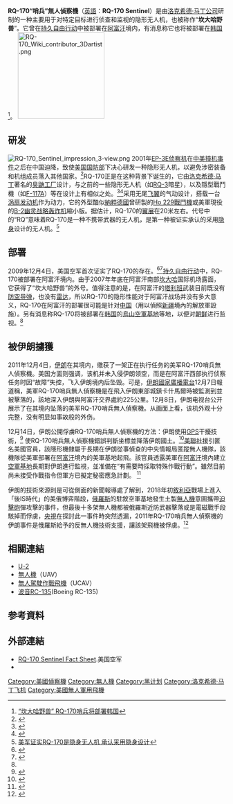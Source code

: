 {{noteTA
|1=zh-hant:匿蹤;zh-hans:隐形;
|2=zh-hant:洛克希德·馬丁:zh-hk:洛歇·馬丁:zh-hans:洛克希德·马丁;
|3=zh-hant:匿蹤;zh-hans:隐身;
}}

{{infobox Aircraft
|name = RQ-170哨兵無人偵察機 (坎大哈野獸) <br> RQ-170 Sentinel
|type = [[匿蹤戰機|隱形]][[無人飛行載具|無人飛行載具]]
|logo =
|manufacturer = [[洛克希德·馬丁|洛克希德·馬丁]]
|image = File:RQ-170 Wiki contributor 3Dartist.png
|caption = RQ-170哨兵無人偵察機
|designer =
|first flight = 
|introduction = 2007年
|retired =
|status = 服役中
|primary user =[[美國空軍|美國空軍]]
|more users =
|produced = 
|number built =
|program cost=
|unit cost =
|developed from =
|variants with their own articles = 
}}

'''RQ-170“哨兵”無人偵察機'''（[[英語|英語]]：'''RQ-170 Sentinel'''）是由[[洛克希德·马丁公司|洛克希德·马丁公司]]研制的一种主要用于对特定目标进行侦查和监视的隐形无人机，也被称作“'''坎大哈野兽'''”。它曾在[[持久自由行动|持久自由行动]]中被部署在[[阿富汗|阿富汗]]境内，有消息称它也将被部署在[[韩国|韩国]]<ref name="韩国之窗">[http://www.knews365.com/news/news_view.aspx?nid=14022 “坎大哈野兽” RQ-170哨兵将部署韩国]{{dead link|date=2017年11月 |bot=InternetArchiveBot |fix-attempted=yes }}</ref>。
[[Image:RQ-170_Wiki_contributor_3Dartist.png|200px]]

== 研发 ==
[[File:RQ-170_Sentinel_impression_3-view.png|thumb]]
2001年[[EP-3E侦察机|EP-3E侦察机]]在[[中美撞机事件|中美撞机事件]]之后在中国迫降，致使[[美国国防部|美国国防部]]下决心研发一种隐形无人机，以避免涉密装备和机组成员落入其他国家。<ref>{{Cite web |url=http://jun.hnce.com.cn/c/2009-12-15/11614.shtml |title=美军吸取EP3迫降中国教训研出RQ170隐身无人机 |accessdate=2010-01-26 |archive-date=2012-07-15 |archive-url=https://archive.is/20120715173852/http://jun.hnce.com.cn/c/2009-12-15/11614.shtml |dead-url=no }}</ref>RQ-170正是在这种背景下诞生的，它由[[洛克希德·马丁|洛克希德·马丁]]著名的[[臭鼬工厂|臭鼬工厂]]设计，与之前的一些隐形无人机（如[[RQ-3|RQ-3]]暗星），以及隱型戰鬥機（如[[F-117夜鷹戰鬥攻擊機|F-117A]]）等在设计上有相似之处。<ref>{{cite news |first=David A. |last=Fulghum |title=RQ-170 Has Links to Intelligence Loss to China |url=http://www.aviationweek.com/aw/blogs/defense/index.jsp?plckController=Blog&plckBlogPage=BlogViewPost&newspaperUserId=27ec4a53-dcc8-42d0-bd3a-01329aef79a7&plckPostId=Blog%3a27ec4a53-dcc8-42d0-bd3a-01329aef79a7Post%3a7544751e-3bdc-4e52-9be7-07000988da92&plckScript=blogScript&plckElementId=blogDest |work=Ares |publisher=Aviation Week |date=8 December 2009 |accessdate=9 December 2009 |archive-date=2012-10-16 |archive-url=https://web.archive.org/web/20121016142710/http://www.aviationweek.com/Blogs.aspx?plckBlogId=Blog:27ec4a53-dcc8-42d0-bd3a-01329aef79a7&plckController=Blog&plckBlogPage=BlogViewPost&newspaperUserId=27ec4a53-dcc8-42d0-bd3a-01329aef79a7&plckPostId=Blog:27ec4a53-dcc8-42d0-bd3a-01329aef79a7Post:7544751e-3bdc-4e52-9be7-07000988da92&plckScript=blogScript&plckElementId=blogDest }}</ref><ref>{{cite news |title=Mystery UAV operation in Afghanistan |url=http://www.shephard.co.uk/news/2393/mystery-uav-operating-in-afghanistan/ |publisher=UV Online |date=10 April 2009 |accessdate=9 December 2009 |archive-date=2009-12-06 |archive-url=https://web.archive.org/web/20091206023713/http://www.shephard.co.uk/news/2393/mystery-uav-operating-in-afghanistan/ |dead-url=no }}</ref>采用无尾[[飞翼|飞翼]]的气动设计，搭载一台[[涡扇发动机|涡扇发动机]]作为动力，它的外型酷似[[納粹德國|納粹德國]]曾研製的[[Ho_229戰鬥機|Ho 229戰鬥機]]或美軍現役的[[B-2幽灵战略轰炸机|B-2幽灵战略轰炸机]]縮小版。据估计，RQ-170的[[翼展|翼展]]在20米左右。代号中的“RQ”意味着RQ-170是一种不携带武器的无人机，是第一种被证实承认的采用[[隐身|隐身]]设计的无人机。<ref>[http://mil.news.sohu.com/20091217/n269013097.shtml 美军证实RQ-170是隐身无人机 承认采用隐身设计]</ref>

== 部署 ==

2009年12月4日，美国空军首次证实了RQ-170的存在。<ref name="Fulghum_Ares">{{cite web|url=http://www.aviationweek.com/aw/blogs/defense/index.jsp?plckController=Blog&plckBlogPage=BlogViewPost&newspaperUserId=27ec4a53-dcc8-42d0-bd3a-01329aef79a7&plckPostId=Blog:27ec4a53-dcc8-42d0-bd3a-01329aef79a7Post:649e3cf4-8c07-4739-82cf-322c6c56ccd5&plckScript=blogScript&plckElementId=blogDest|title=U.S. Air Force Reveals Operational Stealth UAV|last=Fulghum|first=David A.|date=4 December 2009|work=Ares|publisher=Aviation Week|accessdate=4 December 2009|archive-url=https://web.archive.org/web/20111117090945/http://www.aviationweek.com/aw/blogs/defense/index.jsp?plckController=Blog&plckBlogPage=BlogViewPost&newspaperUserId=27ec4a53-dcc8-42d0-bd3a-01329aef79a7&plckPostId=Blog%3a27ec4a53-dcc8-42d0-bd3a-01329aef79a7Post%3a649e3cf4-8c07-4739-82cf-322c6c56ccd5&plckScript=blogScript&plckElementId=blogDest|archive-date=2011-11-17|dead-url=yes}}</ref><ref name="Fulghum_Sweetman_AvWeek">{{cite web|url=http://www.aviationweek.com/aw/generic/story.jsp?id=news/BEAST120409.xml&headline=USAF%20Confirms%20Stealthy%20UAV%20Operations&channel=defense|title=USAF Confirms Stealthy UAV Operations|last=Fulghum|first=David A.|date=4 December 2009|work=Aviationweek.com|publisher=Aviation Week|accessdate=8 December 2009|archive-date=2012-01-13|archive-url=https://web.archive.org/web/20120113033224/http://www.aviationweek.com/aw/generic/story.jsp?id=news%2FBEAST120409.xml&headline=USAF%20Confirms%20Stealthy%20UAV%20Operations&channel=defense|dead-url=no}}</ref>[[持久自由行动|持久自由行动]]中，RQ-170被部署在阿富汗境内。由于2007年年底在阿富汗南部[[坎大哈|坎大哈]]国际机场露面，它获得了“坎大哈野兽”的外号。值得注意的是，在阿富汗的[[塔利班|塔利班]]武装目前既没有[[防空导弹|防空导弹]]，也没有[[雷达|雷达]]，所以RQ-170的隐形性能对于阿富汗战场并没有多大意义，RQ-170在阿富汗的部署很可能是针对[[中国|中国]]（用以偵照[[新疆|新疆]]境內的解放軍設施）。另有消息称RQ-170将被部署在[[韩国|韩国]]的[[烏山空軍基地|烏山空軍基地]]等地，以便对[[朝鲜民主主义人民共和国|朝鲜]]进行监视。<ref name="韩国之窗"/>

== 被伊朗擄獲 ==
2011年12月4日，[[伊朗|伊朗]]在其境内，缴获了一架正在执行任务的美军RQ-170哨兵無人偵察機。美国方面则强调，该机并未入侵伊朗领空，而是在阿富汗西部执行侦察任务时因“故障”失控，飞入伊朗境内后坠毁。可是，[[伊朗國家廣播電台|伊朗國家廣播電台]]12月7日報道稱，美軍RQ-170哨兵無人偵察機是在飛入伊朗東部城鎮卡什馬爾時被監測到並被擊落的，該地深入伊朗與阿富汗交界處約225公里。12月8日，伊朗电视台公开展示了在其境内坠落的美军RQ-170哨兵無人偵察機。从画面上看，该机外观十分完整，没有明显如事故般的外伤。

12月14日，伊朗公開俘虜RQ-170哨兵無人偵察機的方法：伊朗使用[[GPS|GPS]]干擾技術，<ref>{{Cite web |url=http://www.syssec.ethz.ch/research/ccs139-tippenhauer.pdf |title=On the Requirements for Successful GPS Spoofing Attacks |accessdate=2011-12-16 |archive-date=2014-08-25 |archive-url=https://web.archive.org/web/20140825160318/http://www.syssec.ethz.ch/research/ccs139-tippenhauer.pdf |dead-url=no }}</ref> 使RQ-170哨兵無人偵察機錯誤判斷坐標並降落伊朗國土。<ref>{{Cite web |url=http://www.csmonitor.com/World/Middle-East/2011/1215/Exclusive-Iran-hijacked-US-drone-says-Iranian-engineer |title=Iran hijacked US drone, says Iranian engineer |accessdate=2011-12-16 |archive-date=2011-12-16 |archive-url=https://web.archive.org/web/20111216013453/http://www.csmonitor.com/World/Middle-East/2011/1215/Exclusive-Iran-hijacked-US-drone-says-Iranian-engineer |dead-url=no }}</ref>[[美聯社|美聯社]]援引匿名美國官員，該隱形機隸屬于長期在伊朗從事偵查的中央情報局匿蹤無人機隊，該機隊從美軍部署在[[阿富汗|阿富汗]]境內的美軍基地起飛。該官員透露美軍在[[阿富汗|阿富汗]]境內建立[[空軍基地|空軍基地]]長期對伊朗進行監視，並准備在“有需要時採取特殊作戰行動”。雖然目前尚未接受作戰指令但軍方已擬定秘密應急計劃。
<ref>{{Cite web |url=http://mypaper.pchome.com.tw/f14tomcat/post/1322661319 |title=美祕密入侵伊朗的隱型機隊 |accessdate=2012-05-17 |archive-date=2019-02-17 |archive-url=https://web.archive.org/web/20190217170331/http://mypaper.pchome.com.tw/f14tomcat/post/1322661319 |dead-url=no }}</ref>

伊朗的技術來源則是可從側面的新聞報導處了解到，2018年初[[敘利亞|敘利亞]]戰場上進入「後IS時代」的美俄博弈階段，[[俄羅斯|俄羅斯]]的駐敘空軍基地發生土製[[無人機|無人機]]意圖攜帶[[迫擊砲|迫擊砲]]彈攻擊的事件，但最後十多架無人機都被俄羅斯近防武器擊落或是電磁戰手段駭掉而俘虜，[[中国中央电视台|央視]]在探討此一事件時突然透漏，2011年RQ-170哨兵無人偵察機的伊朗事件是俄羅斯給予的反無人機技術支援，讓該架飛機被俘虜。<ref>{{Cite web |url=https://www.youtube.com/watch?v=vZ8G5UnabcI |title=央視官方頻道- 俄挫败无人机攻击 |accessdate=2018-01-11 |archive-date=2019-02-17 |archive-url=https://web.archive.org/web/20190217170330/https://www.youtube.com/watch?v=vZ8G5UnabcI |dead-url=no }}</ref>

== 相關連結 ==
*[[U-2|U-2]]
*[[無人機|無人機]]（UAV）
*[[無人駕駛作戰飛機|無人駕駛作戰飛機]]（UCAV）
*[[波音RC-135|波音RC-135]](Boeing RC-135)

== 参考資料 ==
{{reflist|2}}

==外部連結==
{{Commons category|RQ-170 Sentinel}}
* [https://archive.is/20120718232953/http://www.af.mil/information/factsheets/factsheet.asp?id=16001 RQ-170 Sentinel Fact Sheet].美国空军
* {{cite news |title=Black UAV Performs In Afghanistan |work=Aviation Week |url=http://www.aviationweek.com/aw/generic/story.jsp?id=news/BEAST121409.xml&headline=Black%20UAV%20Performs%20In%20Afghanistan&channel=awst |date=11 December 2009 |accessdate=2020-09-26 |archive-date=2012-01-04 |archive-url=https://archive.today/20120104012334/http://www.aviationweek.com/aw/generic/story.jsp?id=news/BEAST121409.xml&headline=Black%20UAV%20Performs%20In%20Afghanistan&channel=awst |dead-url=no }}

{{隱身無人機}}
{{Q系列无人机}}
[[Category:美國偵察機|Category:美國偵察機]]
[[Category:無人機|Category:無人機]]
[[Category:黑计划|Category:黑计划]]
[[Category:洛克希德·马丁飞机|Category:洛克希德·马丁飞机]]
[[Category:美國無人軍用飛機|Category:美國無人軍用飛機]]